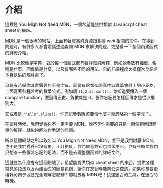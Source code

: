 # 介紹

這裡是 You Migh Not Need MDN，一個希望能提供類似 JavaScript cheat sheet 的網站。

[MDN](https://developer.mozilla.org/zh-TW/) 是一個很棒的網站，上面有著豐富的資源跟各種 web 相關的文件。在碰到問題時，有許多人都會建議透過查詢 MDN 來解決問題，或是看一下各個內建函式的詳細介紹。

MDN 比較像是字典，對於每一個函式都有著詳細的解釋，例如說參數有幾個、名稱是什麼、回傳值是什麼，以及有哪些不同的用法。它的詳細程度大概僅次於語言本身提供的規格書了。

可是有時候你其實需要的不是字典，而是有點類似國高中時講義會附上的小表格，上面寫著各種常考的數學公式。例如說 `[1,2,3].sort()`，你知道要傳入一個 compare function，要回傳正數、負數或是 0，但你忘記要怎樣回傳才是從小排到大。

又或者是 `"hello".slice()`，你忘記參數應該要傳什麼才能忽略第一個字元了。

在這種時候，我們覺得你不一定需要 MDN。說不定你需要的只是一兩個範例跟簡單的解釋，就能夠解決你手邊的問題。

所以這個網站之所以取名叫 You Migh Not Need MDN，並不是我們討厭 MDN，也不是我們覺得它沒有用，正好相反，我們很喜歡它也很常用它，但有些時候我們只想查一些很常忘記的用法，而不是去看整個函式的詳細文件。

這就是為什麼會有這個網站了，希望能提供類似 cheat sheet 的東西，提供各種常見的語法以及內建函式的簡易範例，讓你在忘記時能夠快速查詢。如果你想要更複雜的例子或是完全理解怎麼辦？那就去看 MDN 吧！挑選適合的工具，在適合的時機。
